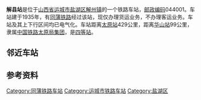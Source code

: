 {{noteTA
|1=zh-cn:始发车次; zh-hk:列車班次;
|2=zh-cn:车次; zh-hk:班次;
}}
{{Infobox China railway station
|车站名称 = 解县站
|图片= Haixian station.jpg
|图片介绍 = 站牌上的拼音沿用了当地人的读法
|其他名称 = 
|车站拼音 = Hàixiàn
|英文名称 = Haixian Railway Station
|车站代码 = 28196<ref>{{cite book|title=中华人民共和国铁路车站代码（GB/T 10302-2010）|publisher=中国标准出版社|year=2010|isbn=155066140495|ignore-isbn-error=true|pages=18}}</ref>
|电报码 = 
|拼音码 = 
|车站地址 = [[山西省|山西省]][[运城市|运城市]][[盐湖区|盐湖区]][[解州镇|解州镇]]
|坐标 = {{coord|34.926018|N|110.846350|E|display=inline,title}}
|归属 = [[中国铁路太原局集团|中国铁路太原局集团]][[侯马车务段|侯马车务段]]
|线路 = [[同蒲铁路|同蒲铁路]]
|车站等级 = [[四等站_(中铁)|四等站]]
}}
'''解县站'''是位于[[山西省|山西省]][[运城市|运城市]][[盐湖区|盐湖区]][[解州镇|解州镇]]的一个铁路车站，[[邮政编码|邮政编码]]044001。车站建于1935年，有[[同蒲铁路|同蒲铁路]]经过该站，现仅办理货运业务，不办理客运业务。车站及其上下行区间均已电气化。车站距离[[太原站_(中國大陸)|太原站]]429公里，距离[[华山站_(陕西省)|华山站]]99公里，隶属[[中国铁路太原局集团|中国铁路太原局集团]]，是[[四等站_(中铁)|四等站]]。

==邻近车站==
{{start rail box|[[File:China_Railways.svg|16px]] [[中国铁路|中国铁路]]}}
{{s-inop|[[店坡站|店坡站]]|{{站|大同}}方向}}
{{s-line|[[同蒲铁路|同蒲铁路]]<br />{{0}}← 9km 解县站 12km →}}
{{s-inop|[[董村站|董村站]]|{{站|华山||陕西省}}方向}}
{{end box}}

==参考资料==
{{reflist}}
{{同蒲铁路}}
[[Category:同蒲铁路车站|Category:同蒲铁路车站]]
[[Category:运城市铁路车站|Category:运城市铁路车站]]
[[Category:盐湖区|Category:盐湖区]]